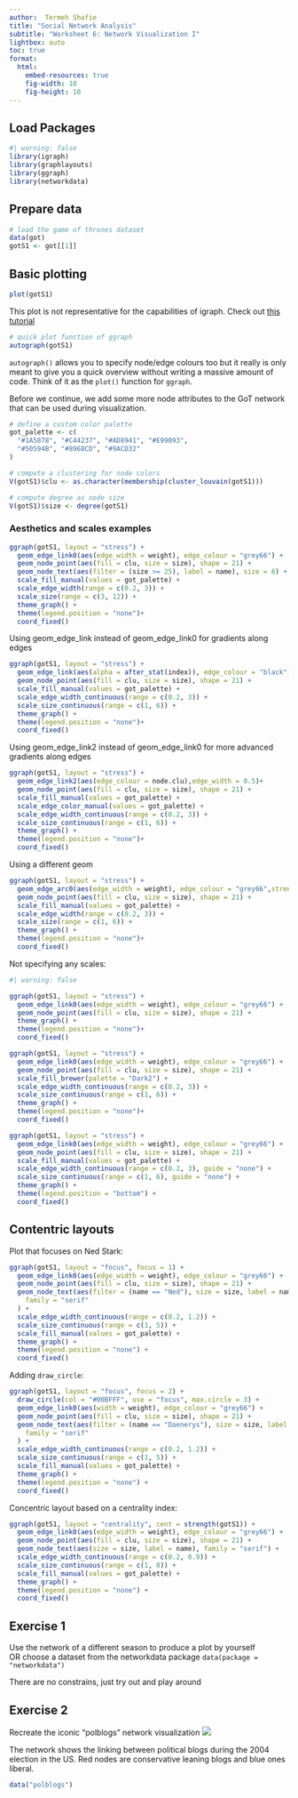 ```yaml
---
author:  Termeh Shafie
title: "Social Network Analysis"
subtitle: "Worksheet 6: Network Visualization I"
lightbox: auto
toc: true
format:
  html:
    embed-resources: true
    fig-width: 10
    fig-height: 10
---
```


## Load Packages
```r
#| warning: false
library(igraph)
library(graphlayouts)
library(ggraph)
library(networkdata)
```

## Prepare data
```r
# load the game of thrones dataset
data(got)
gotS1 <- got[[1]]

```


## Basic plotting

```r
plot(gotS1)
```

:::{.callout-note}
This plot is not representative for the capabilities of igraph.
Check out [this tutorial](https://kateto.net/netscix2016.html)
:::

```r
# quick plot function of ggraph
autograph(gotS1)
```

`autograph()` allows you to specify node/edge colours too but it really is only meant to 
give you a quick overview without writing a massive amount of code. Think of it as the
`plot()` function for `ggraph`.

Before we continue, we add some more node attributes to the GoT network that can be used during visualization.
```r
# define a custom color palette
got_palette <- c(
  "#1A5878", "#C44237", "#AD8941", "#E99093",
  "#50594B", "#8968CD", "#9ACD32"
)

# compute a clustering for node colors
V(gotS1)$clu <- as.character(membership(cluster_louvain(gotS1)))

# compute degree as node size
V(gotS1)$size <- degree(gotS1)
```

### Aesthetics and scales examples 

```r
ggraph(gotS1, layout = "stress") +
  geom_edge_link0(aes(edge_width = weight), edge_colour = "grey66") +
  geom_node_point(aes(fill = clu, size = size), shape = 21) +
  geom_node_text(aes(filter = (size >= 25), label = name), size = 6) +
  scale_fill_manual(values = got_palette) +
  scale_edge_width(range = c(0.2, 3)) +
  scale_size(range = c(3, 12)) +
  theme_graph() +
  theme(legend.position = "none")+
  coord_fixed()
```

Using geom_edge_link instead of geom_edge_link0 for gradients along edges
```r
ggraph(gotS1, layout = "stress") +
  geom_edge_link(aes(alpha = after_stat(index)), edge_colour = "black") +
  geom_node_point(aes(fill = clu, size = size), shape = 21) +
  scale_fill_manual(values = got_palette) +
  scale_edge_width_continuous(range = c(0.2, 3)) +
  scale_size_continuous(range = c(1, 6)) +
  theme_graph() +
  theme(legend.position = "none")+
  coord_fixed()
```
 
 Using geom_edge_link2 instead of geom_edge_link0 for more advanced gradients along edges
```r
ggraph(gotS1, layout = "stress") +
  geom_edge_link2(aes(edge_colour = node.clu),edge_width = 0.5)+
  geom_node_point(aes(fill = clu, size = size), shape = 21) +
  scale_fill_manual(values = got_palette) +
  scale_edge_color_manual(values = got_palette) +
  scale_edge_width_continuous(range = c(0.2, 3)) +
  scale_size_continuous(range = c(1, 6)) +
  theme_graph() +
  theme(legend.position = "none")+
  coord_fixed()
```

Using a different geom
```r
ggraph(gotS1, layout = "stress") +
  geom_edge_arc0(aes(edge_width = weight), edge_colour = "grey66",strength = 0.1) +
  geom_node_point(aes(fill = clu, size = size), shape = 21) +
  scale_fill_manual(values = got_palette) +
  scale_edge_width(range = c(0.2, 3)) +
  scale_size(range = c(1, 6)) +
  theme_graph() +
  theme(legend.position = "none")+
  coord_fixed()
```

Not specifying any scales:
```r
#| warning: false

ggraph(gotS1, layout = "stress") +
  geom_edge_link0(aes(edge_width = weight), edge_colour = "grey66") +
  geom_node_point(aes(fill = clu, size = size), shape = 21) +
  theme_graph() +
  theme(legend.position = "none")+
  coord_fixed()
```

```r
ggraph(gotS1, layout = "stress") +
  geom_edge_link0(aes(edge_width = weight), edge_colour = "grey66") +
  geom_node_point(aes(fill = clu, size = size), shape = 21) +
  scale_fill_brewer(palette = "Dark2") +
  scale_edge_width_continuous(range = c(0.2, 3)) +
  scale_size_continuous(range = c(1, 6)) +
  theme_graph() +
  theme(legend.position = "none")+
  coord_fixed()
```

```r
ggraph(gotS1, layout = "stress") +
  geom_edge_link0(aes(edge_width = weight), edge_colour = "grey66") +
  geom_node_point(aes(fill = clu, size = size), shape = 21) +
  scale_fill_manual(values = got_palette) +
  scale_edge_width_continuous(range = c(0.2, 3), guide = "none") +
  scale_size_continuous(range = c(1, 6), guide = "none") +
  theme_graph() +
  theme(legend.position = "bottom") +
  coord_fixed()
```

## Contentric layouts

Plot that focuses on Ned Stark:
```r
ggraph(gotS1, layout = "focus", focus = 1) +
  geom_edge_link0(aes(edge_width = weight), edge_colour = "grey66") +
  geom_node_point(aes(fill = clu, size = size), shape = 21) +
  geom_node_text(aes(filter = (name == "Ned"), size = size, label = name),
    family = "serif"
  ) +
  scale_edge_width_continuous(range = c(0.2, 1.2)) +
  scale_size_continuous(range = c(1, 5)) +
  scale_fill_manual(values = got_palette) +
  theme_graph() +
  theme(legend.position = "none") + 
  coord_fixed()

```
 
Adding `draw_circle`:
```r
ggraph(gotS1, layout = "focus", focus = 2) +
  draw_circle(col = "#00BFFF", use = "focus", max.circle = 3) +
  geom_edge_link0(aes(width = weight), edge_colour = "grey66") +
  geom_node_point(aes(fill = clu, size = size), shape = 21) +
  geom_node_text(aes(filter = (name == "Daenerys"), size = size, label = name),
    family = "serif"
  ) +
  scale_edge_width_continuous(range = c(0.2, 1.2)) +
  scale_size_continuous(range = c(1, 5)) +
  scale_fill_manual(values = got_palette) +
  theme_graph() +
  theme(legend.position = "none") + 
  coord_fixed()

```

Concentric layout based on a centrality index:
```r
ggraph(gotS1, layout = "centrality", cent = strength(gotS1)) +
  geom_edge_link0(aes(edge_width = weight), edge_colour = "grey66") +
  geom_node_point(aes(fill = clu, size = size), shape = 21) +
  geom_node_text(aes(size = size, label = name), family = "serif") +
  scale_edge_width_continuous(range = c(0.2, 0.9)) +
  scale_size_continuous(range = c(1, 8)) +
  scale_fill_manual(values = got_palette) +
  theme_graph() +
  theme(legend.position = "none") + 
  coord_fixed()
```


## Exercise 1
Use the network of a different season to produce a plot by yourself  
OR choose a dataset from the networkdata package 
`data(package = "networkdata")`

There are no constrains, just try out and play around



## Exercise 2

Recreate the iconic "polblogs" network visualization
![](polblogs_orig.png)  

The network shows the linking between political blogs during the 2004 election in the US. Red nodes are conservative leaning blogs and blue ones liberal.

```r
data("polblogs")
```